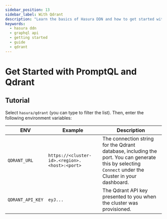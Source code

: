 ```yaml
---
sidebar_position: 13
sidebar_label: With Qdrant
description: "Learn the basics of Hasura DDN and how to get started with a Qdrant-hosted vector database."
keywords:
  - hasura ddn
  - graphql api
  - getting started
  - guide
  - qdrant
---
```



# Get Started with PromptQL and Qdrant

<BoilerplateOverview dataSourceName="Qdrant" time="twenty" />

<Prereqs />

## Tutorial

<BoilerplateInit />

Select `hasura/qdrant` (you can type to filter the list). Then, enter the following environment variables:

| ENV              | Example                                       | Description                                                                                                                                          |
| ---------------- | --------------------------------------------- | ---------------------------------------------------------------------------------------------------------------------------------------------------- |
| `QDRANT_URL`     | `https://<cluster-id>.<region>.<host>:<port>` | The connection string for the Qdrant database, including the port. You can generate this by selecting `Connect` under the Cluster in your dashboard. |
| `QDRANT_API_KEY` | `eyJ...`                                      | The Qdrant API key presented to you when the cluster was provisioned.                                                                                |

<BoilerplateDx />

<BoilerplateSummary dataSourceName="Qdrant" />
